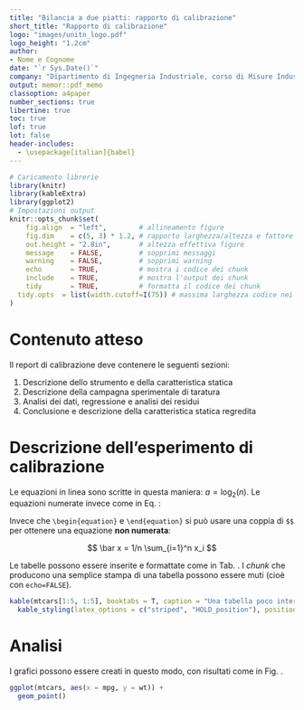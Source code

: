 ```yaml
---
title: "Bilancia a due piatti: rapporto di calibrazione"
short_title: "Rapporto di calibrazione"
logo: "images/unitn_logo.pdf"
logo_height: "1.2cm"
author: 
- Nome e Cognome
date: "`r Sys.Date()`"
company: "Dipartimento di Ingegneria Industriale, corso di Misure Industriali"
output: memor::pdf_memo
classoption: a4paper
number_sections: true
libertine: true
toc: true
lof: true
lot: false
header-includes:
  - \usepackage[italian]{babel}
---
```


```r
# Caricamento librerie
library(knitr)
library(kableExtra)
library(ggplot2)
# Impostazioni output
knitr::opts_chunk$set(
	fig.align  = "left",        # allineamento figure
	fig.dim    = c(5, 3) * 1.2, # rapporto larghezza/altezza e fattore di scala
	out.height = "2.8in",       # altezza effettiva figure
	message    = FALSE,         # sopprimi messaggi
	warning    = FALSE,         # sopprimi warning
	echo       = TRUE,          # mostra i codice dei chunk
	include    = TRUE,          # mostra l'output dei chunk
	tidy       = TRUE,          # formatta il codice dei chunk
  tidy.opts  = list(width.cutoff=I(75)) # massima larghezza codice nei chunk
)
```

# Contenuto atteso

Il report di calibrazione deve contenere le seguenti sezioni:

1. Descrizione dello strumento e della caratteristica statica
2. Descrizione della campagna sperimentale di taratura
3. Analisi dei dati, regressione e analisi dei residui
4. Conclusione e descrizione della caratteristica statica regredita

# Descrizione dell'esperimento di calibrazione

Le equazioni in linea sono scritte in questa maniera: $a=\log_2(n)$. Le equazioni numerate invece come in Eq. \ref{eq:variance}:

\begin{equation}
s^2_x=\frac{\sum_{i=1}^n(x_i-\bar x)^2}{n-1} \label{eq:variance}
\end{equation}

Invece che `\begin{equation}` e `\end{equation}` si può usare una coppia di `$$` per ottenere una equazione **non numerata**:

$$
\bar x = 1/n \sum_{i=1}^n x_i
$$

Le tabelle possono essere inserite e formattate come in Tab. \ref{tab:tab1}. I *chunk* che producono una semplice stampa di una tabella possono essere muti (cioè con `echo=FALSE`).

```r
kable(mtcars[1:5, 1:5], booktabs = T, caption = "Una tabella poco interessante") %>%
  kable_styling(latex_options = c("striped", "HOLD_position"), position = "left")
```


# Analisi
I grafici possono essere creati in questo modo, con risultati come in Fig. \ref{fig:fig1}.

```r
ggplot(mtcars, aes(x = mpg, y = wt)) +
  geom_point()
```
